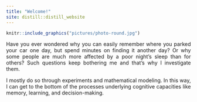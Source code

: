 ---
title: "Welcome!"
site: distill::distill_website
---

```{r, out.width = "40%", fig.align = 'center', echo=FALSE}
knitr::include_graphics("pictures/photo-round.jpg")
```

<div style="text-align: justify"> Have you ever wondered why you can easily remember where you parked your car one day, but spend minutes on finding it another day? Or why some people are much more affected by a poor night’s sleep than for others? Such questions keep bothering me and that's why I investigate them. 

I mostly do so through experiments and mathematical modeling. In this way, I can get to the bottom of the processes underlying cognitive capacities like memory, learning, and decision-making. </div>
